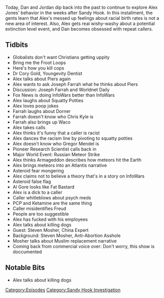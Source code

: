 {{Episode
    | title             = February 14-15, 2013
    | caption           = [https://knowledgefight.libsyn.com/knowledge-fight-february-14-15-2013 Listen to this episode on Libsyn]
    | episodeNumber     = 314
    | length            = 01:42:25
    | airDate           = June 28, 2019
    | coverageStartDate = February 14, 2013
    | coverageEndDate   = February 15, 2013
    | episodeType       = [[:Category:Sandy Hook Investigation|Sandy Hook Investigation]]
    | appearance        = [[Dr Cory Gold]], [[Piers Morgan]], [[Joseph Farrah]], [[Chris Dorner]], [[Chris Kyle]], [[Gregor Mendel]], [[Pioneer Research Scientist]], [[Al Gore]], [[Steven Mosher]]
    | previousEpisode   = [[313: June 23-24, 2019]]
    | nextEpisode       = [[315: February 17-18, 2013]]
}}

{{Stub}}

Today, Dan and Jordan dip back into the past to continue to explore Alex Jones' behavior in the weeks after Sandy Hook. In this installment, the gents learn that Alex's messed up feelings about racial birth rates is not a new area of interest. Also, Alex gets real wishy-washy about a potential extinction level event, and Dan becomes obsessed with repeat callers.

==Tidbits==

*Globalists don't want Christians getting uppity
*Bring me the Froot Loops
*Here's how you kill cops
*Dr Cory Gold, Youngevity Dentist
*Alex talks about Piers again
*Alex wants to ask Joseph Farrah what he thinks about Piers
*Discussion: Joseph Farrah and Worldnet Daily
*Fox News is doing InfoWars better than InfoWars
*Alex laughs about Squatty Potties
*Alex loves poop jokes
*Farrah laughs about Dorner
*Farrah doesn't know who Chris Kyle is
*Farrah also brings up Waco
*Alex takes calls
*Alex thinks it's funny that a caller is racist
*Alex dances the racism line by pivoting to squatty potties
*Alex doesn't know who Gregor Mendel is
*Pioneer Research Scientist calls back in
*Major World Event: Russian Meteor Strike
*Alex thinks Armageddon describes how meteors hit the Earth
*Alex brings meteors into an Atlantis narrative
*Asteroid fear mongering
*Alex claims not to believe a theory that's in a story on InfoWars
*Asteroid false flag
*Al Gore looks like Fat Bastard
*Alex is a dick to a caller
*Caller whitleblows about psych meds
*PCP and Ketamine are the same thing
*Caller misidentifies Freud
*People are too suggestible
*Alex has fucked with his employees
*Alex talks about killing dogs
*Guest: Steven Mosher, China Expert
*Background: Steven Mosher, Anti-Abortion Asshole
*Mosher talks about Muslim replacement narrative
*Coming back from commercial voice over: Don't worry, this show is doccumented

==Notable Bits==

*Alex talks about killing dogs

[[Category:Episodes]]
[[Category:Sandy Hook Investigation]]